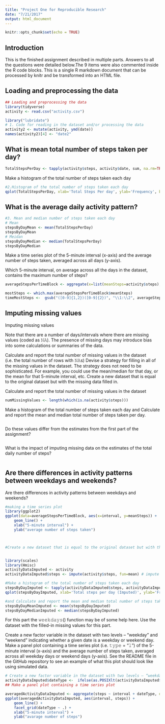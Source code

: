 ```yaml
---
title: "Project One for Reproducible Research"
date: "7/21/2017"
output: html_document
---
```


```r
knitr::opts_chunk$set(echo = TRUE)
```

## Introduction

This is the finished assignment described in multiple parts. Answers to all the questions were detailed below.The 9 items were also commented inside the R code blocks. This is a single R markdown document that can be processed by knitr and be transformed into an HTML file.


## Loading and preprocessing the data

```r
## Loading and preprocessing the data 
library(tidyverse)
activity <- read.csv("activity.csv")

library("lubridate")
# 1. Code for reading in the dataset and/or processing the data 
activity2 <- mutate(activity, ymd(date))
names(activity2)[4] <- "date2" 
```

## What is mean total number of steps taken per day?


```r
TotalStepsPerDay <- tapply(activity$steps, activity$date, sum, na.rm=TRUE)
```


Make a histogram of the total number of steps taken each day


```r
#2.Histogram of the total number of steps taken each day
qplot(TotalStepsPerDay, xlab='Total Steps Per day', ylab='Frequency', binwidth=400)
```


## What is the average daily activity pattern?


```r
#3. Mean and median number of steps taken each day
# Mean
stepsByDayMean <- mean(TotalStepsPerDay)
stepsByDayMean
# Meidan
stepsByDayMedian <- median(TotalStepsPerDay)
stepsByDayMedian
```


Make a time series plot of the 5-minute interval (x-axis) and the average number of steps taken, averaged across all days (y-axis). 

Which 5-minute interval, on average across all the days in the dataset, contains the maximum number of steps?

```r
averageStepsPerTimeBlock <- aggregate(x=list(meanSteps=activity$steps), by=list(interval=activity$interval), FUN=mean, na.rm=TRUE)

mostSteps <- which.max(averageStepsPerTimeBlock$meanSteps)
timeMostSteps <-  gsub("([0-9]{1,2})([0-9]{2})", "\\1:\\2", averageStepsPerTimeBlock[mostSteps,'interval'])

```

## Imputing missing values
Imputing missing values


Note that there are a number of days/intervals where there are missing values (coded as 𝙽𝙰). The presence of missing days may introduce bias into some calculations or summaries of the data.

Calculate and report the total number of missing values in the dataset (i.e. the total number of rows with 𝙽𝙰s)
Devise a strategy for filling in all of the missing values in the dataset. The strategy does not need to be sophisticated. For example, you could use the mean/median for that day, or the mean for that 5-minute interval, etc.
Create a new dataset that is equal to the original dataset but with the missing data filled in.


Calculate and report the total number of missing values in the dataset

```r


numMissingValues <- length(which(is.na(activity$steps)))

```

Make a histogram of the total number of steps taken each day and Calculate and report the mean and median total number of steps taken per day. 

```r

```


Do these values differ from the estimates from the first part of the assignment? 

```r

```

What is the impact of imputing missing data on the estimates of the total daily number of steps?

```r

```



## Are there differences in activity patterns between weekdays and weekends?
Are there differences in activity patterns between weekdays and weekends?

```r

#making a time series plot
library(ggplot2)
ggplot(data=averageStepsPerTimeBlock, aes(x=interval, y=meanSteps)) +
    geom_line() +
    xlab("5-minute interval") +
    ylab("average number of steps taken") 



#Create a new dataset that is equal to the original dataset but with the missing data filled in.


library(scales)
library(Hmisc)
activityDataImputed <- activity
activityDataImputed$steps <- impute(activity$steps, fun=mean) # impute {Hmisc} a function to use in computing the (single) imputed value from the non-NAs

#Make a histogram of the total number of steps taken each day
stepsByDayImputed <- tapply(activityDataImputed$steps, activityDataImputed$date, sum)
qplot(stepsByDayImputed, xlab='Total steps per day (Imputed)', ylab='Frequency using binwith 500', binwidth=500)

#and Calculate and report the mean and median total number of steps taken per day.
stepsByDayMeanImputed <- mean(stepsByDayImputed)
stepsByDayMedianImputed <- median(stepsByDayImputed)

```





For this part the 𝚠𝚎𝚎𝚔𝚍𝚊𝚢𝚜() function may be of some help here. Use the dataset with the filled-in missing values for this part.

Create a new factor variable in the dataset with two levels – “weekday” and “weekend” indicating whether a given date is a weekday or weekend day.
Make a panel plot containing a time series plot (i.e. 𝚝𝚢𝚙𝚎 = "𝚕") of the 5-minute interval (x-axis) and the average number of steps taken, averaged across all weekday days or weekend days (y-axis). See the README file in the GitHub repository to see an example of what this plot should look like using simulated data.


```r
# Create a new factor variable in the dataset with two levels – “weekday” and “weekend” indicating whether a given date is a weekday or weekend day.
activityDataImputed$dateType <-  ifelse(as.POSIXlt(activityDataImputed$date)$wday %in% c(0,6), 'weekend', 'weekday')
## Make a panel plot containing a time series plot

averagedActivityDataImputed <- aggregate(steps ~ interval + dateType, data=activityDataImputed, mean)
ggplot(averagedActivityDataImputed, aes(interval, steps)) + 
    geom_line() + 
    facet_grid(dateType ~ .) +
    xlab("5-minute interval") + 
    ylab("avarage number of steps")


```



